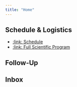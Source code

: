 ```yaml
---
title: "Home"
---
```


## Schedule & Logistics

<!--- easy access links and information --->

* [:link: Schedule]()
* [:link: Full Scientific Program]()

<!--- listing of attended sessions based on conf-notes --->

## Follow-Up

<!--- todo list --->

## Inbox

<!-- dumping ground for notes, links, ideas, conversations -->



